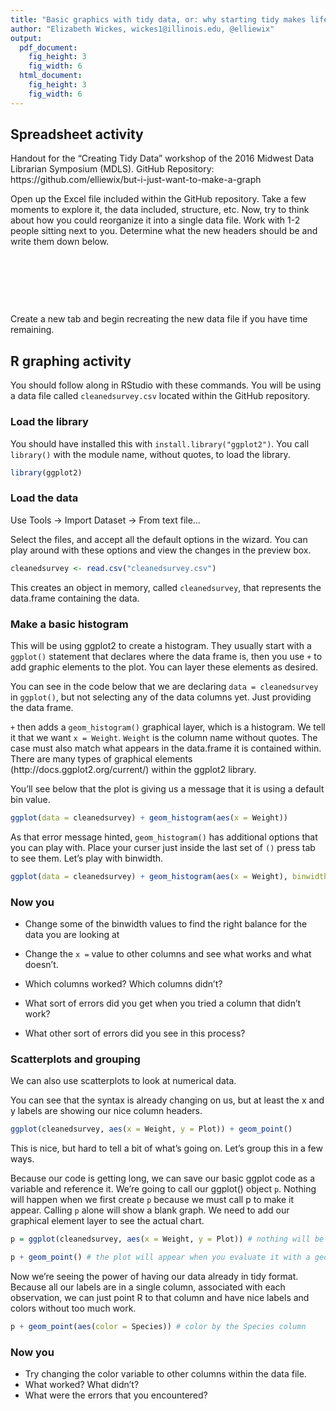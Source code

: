 ```yaml
---
title: "Basic graphics with tidy data, or: why starting tidy makes life in R palettable"
author: "Elizabeth Wickes, wickes1@illinois.edu, @elliewix"
output:
  pdf_document:
    fig_height: 3
    fig_width: 6
  html_document:
    fig_height: 3
    fig_width: 6
---
```


## Spreadsheet activity

Handout for the "Creating Tidy Data" workshop of the 2016 Midwest Data Librarian Symposium (MDLS). 
GitHub Repository: https://github.com/elliewix/but-i-just-want-to-make-a-graph

Open up the Excel file included within the GitHub repository.  Take a few moments to explore it, the data included, structure, etc.  Now, try to think about how you could reorganize it into a single data file.  Work with 1-2 people sitting next to you.  Determine what the new headers should be and write them down below.

&nbsp;

&nbsp;

&nbsp;

Create a new tab and begin recreating the new data file if you have time remaining.

## R graphing activity

You should follow along in RStudio with these commands. You will be using a data file called `cleanedsurvey.csv` located within the GitHub repository.

### Load the library

You should have installed this with `install.library("ggplot2")`.  You call `library()` with the module name, without quotes, to load the library.

```r
library(ggplot2)
```


### Load the data

Use Tools -> Import Dataset -> From text file...

Select the files, and accept all the default options in the wizard.  You can play around with these options and view the changes in the preview box.

```r
cleanedsurvey <- read.csv("cleanedsurvey.csv")
```

This creates an object in memory, called `cleanedsurvey`, that represents the data.frame containing the data.

### Make a basic histogram

This will be using ggplot2 to create a histogram.  They usually start with a `ggplot()` statement that declares where the data frame is, then you use `+` to add graphic elements to the plot. You can layer these elements as desired.

You can see in the code below that we are declaring `data = cleanedsurvey` in `ggplot()`, but not selecting any of the data columns yet.  Just providing the data frame.

`+` then adds a `geom_histogram()` graphical layer, which is a histogram.  We tell it that we want `x = Weight`. `Weight` is the column name without quotes.  The case must also match what appears in the data.frame it is contained within. There are many types of graphical elements (http://docs.ggplot2.org/current/) within the ggplot2 library.

You'll see below that the plot is giving us a message that it is using a default bin value.

```r
ggplot(data = cleanedsurvey) + geom_histogram(aes(x = Weight))
```

As that error message hinted, `geom_histogram()` has additional options that you can play with.  Place your curser just inside the last set of `()` press tab to see them.  Let's play with binwidth.

```r
ggplot(data = cleanedsurvey) + geom_histogram(aes(x = Weight), binwidth = 2)
```

### Now you

* Change some of the binwidth values to find the right balance for the data you are looking at
* Change the `x =` value to other columns and see what works and what doesn't.

* Which columns worked?  Which columns didn't?
* What sort of errors did you get when you tried a column that didn't work?
* What other sort of errors did you see in this process?

### Scatterplots and grouping

We can also use scatterplots to look at numerical data.

You can see that the syntax is already changing on us, but at least the x and y labels are showing our nice column headers.

```r

ggplot(cleanedsurvey, aes(x = Weight, y = Plot)) + geom_point()

```

This is nice, but hard to tell a bit of what's going on.  Let's group this in a few ways.  

Because our code is getting long, we can save our basic ggplot code as a variable and reference it.  We're going to call our ggplot() object `p`.  Nothing will happen when we first create `p` because we must call p to make it appear.  Calling `p` alone will show a blank graph. We need to add our graphical element layer to see the actual chart.

```r

p = ggplot(cleanedsurvey, aes(x = Weight, y = Plot)) # nothing will be plotted yet

p + geom_point() # the plot will appear when you evaluate it with a geometry element

```

Now we're seeing the power of having our data already in tidy format.  Because all our labels are in a single column, associated with each observation, we can just point R to that column and have nice labels and colors without too much work.

```r

p + geom_point(aes(color = Species)) # color by the Species column

```

### Now you

* Try changing the color variable to other columns within the data file.
* What worked? What didn't?
* What were the errors that you encountered?
